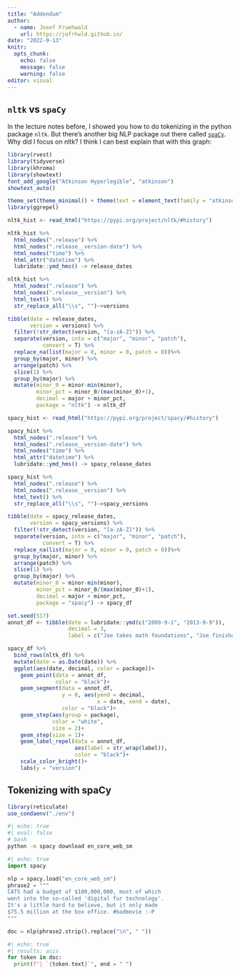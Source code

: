 ```yaml
---
title: "Addendum"
author:
  - name: Josef Fruehwald
    url: https://jofrhwld.github.io/
date: "2022-9-13"
knitr: 
  opts_chunk: 
    echo: false
    message: false
    warning: false
editor: visual
---
```


## `nltk` vs `spaCy`

In the lecture notes before, I showed you how to do tokenizing in the python package `nltk`. But there's another big NLP package out there called [`spaCy`](https://spacy.io/). Why did I focus on nltk? I think I can best explain that with this graph:

```r
library(rvest)
library(tidyverse)
library(khroma)
library(showtext)
font_add_google("Atkinson Hyperlegible", "atkinson")
showtext_auto()

theme_set(theme_minimal() + theme(text = element_text(family = "atkinson", size = 16)))
library(ggrepel)
```

```r
nltk_hist <- read_html("https://pypi.org/project/nltk/#history")
```

```r
nltk_hist %>%
  html_nodes(".release") %>%
  html_nodes(".release__version-date") %>%
  html_nodes("time") %>%
  html_attr("datetime") %>%
  lubridate::ymd_hms() -> release_dates

nltk_hist %>%
  html_nodes(".release") %>%
  html_nodes(".release__version") %>%
  html_text() %>%
  str_replace_all("\\s", "")->versions
```

```r
tibble(date = release_dates,
       version = versions) %>%
  filter(!str_detect(version, "[a-zA-Z]")) %>%
  separate(version, into = c("major", "minor", "patch"),
           convert = T) %>%
  replace_na(list(major = 0, minor = 0, patch = 0))%>%
  group_by(major, minor) %>%
  arrange(patch) %>%
  slice(1) %>%
  group_by(major) %>%
  mutate(minor_0 = minor-min(minor),
         minor_pct = minor_0/(max(minor_0)+1),
         decimal = major + minor_pct,
         package = "nltk") -> nltk_df
```

```r
spacy_hist <- read_html("https://pypi.org/project/spacy/#history")
```

```r
spacy_hist %>%
  html_nodes(".release") %>%
  html_nodes(".release__version-date") %>%
  html_nodes("time") %>%
  html_attr("datetime") %>%
  lubridate::ymd_hms() -> spacy_release_dates

spacy_hist %>%
  html_nodes(".release") %>%
  html_nodes(".release__version") %>%
  html_text() %>%
  str_replace_all("\\s", "")->spacy_versions
```

```r
tibble(date = spacy_release_dates,
       version = spacy_versions) %>%
  filter(!str_detect(version, "[a-zA-Z]")) %>%
  separate(version, into = c("major", "minor", "patch"),
           convert = T) %>%
  replace_na(list(major = 0, minor = 0, patch = 0))%>%
  group_by(major, minor) %>%
  arrange(patch) %>%
  slice(1) %>%
  group_by(major) %>%
  mutate(minor_0 = minor-min(minor),
         minor_pct = minor_0/(max(minor_0)+1),
         decimal = major + minor_pct,
         package = "spacy") -> spacy_df
```

```r
set.seed(517)
annot_df <- tibble(date = lubridate::ymd(c("2009-9-1", "2013-9-9")),
                   decimal = 3,
                   label = c("Joe takes math foundations", "Joe finishes PhD"))

spacy_df %>%
  bind_rows(nltk_df) %>%
  mutate(date = as.Date(date)) %>%
  ggplot(aes(date, decimal, color = package))+
    geom_point(data = annot_df, 
               color = "black")+
    geom_segment(data = annot_df,
                 y = 0, aes(yend = decimal,
                            x = date, xend = date),
                 color = "black")+
    geom_step(aes(group = package), 
              color = "white",
              size = 2)+
    geom_step(size = 1)+
    geom_label_repel(data = annot_df,
                     aes(label = str_wrap(label)), 
                     color = "black")+
    scale_color_bright()+
    labs(y = "version")
```

## Tokenizing with spaCy

```r
library(reticulate)
use_condaenv("./env")
```

```zsh
#| echo: true
#| eval: false
# bash
python -m spacy download en_core_web_sm
```

```python
#| echo: true
import spacy

nlp = spacy.load("en_core_web_sm")
phrase2 = """
CATS had a budget of $100,000,000, most of which 
went into the so-called 'digital fur technology'. 
It's a little hard to believe, but it only made 
$75.5 million at the box office. #badmovie :-P
"""

doc = nlp(phrase2.strip().replace("\n", " "))
```

```python
#| echo: true
#| results: asis
for token in doc:
  print(f"| `{token.text}`", end = " ")

```
